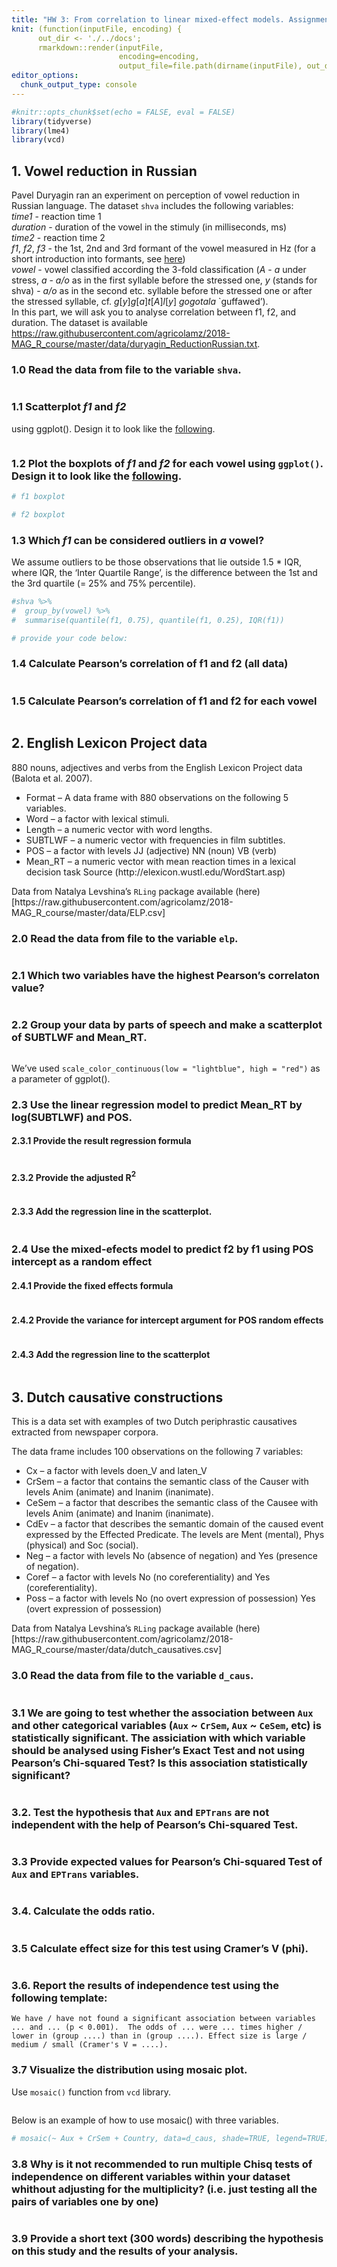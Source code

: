 ```yaml
---
title: "HW 3: From correlation to linear mixed-effect models. Assignment sheet"
knit: (function(inputFile, encoding) { 
      out_dir <- './../docs';
      rmarkdown::render(inputFile,
                        encoding=encoding, 
                        output_file=file.path(dirname(inputFile), out_dir, 'HW3.html')) })
editor_options: 
  chunk_output_type: console
---
```


```r
#knitr::opts_chunk$set(echo = FALSE, eval = FALSE)
library(tidyverse)
library(lme4)
library(vcd)
```

## 1. Vowel reduction in Russian
Pavel Duryagin ran an experiment on perception of vowel reduction in Russian language. The dataset `shva` includes the following variables:  
_time1_ - reaction time 1  
_duration_ - duration of the vowel in the stimuly (in milliseconds, ms)  
_time2_ - reaction time 2  
_f1_, _f2_, _f3_ - the 1st, 2nd and 3rd formant of the vowel measured in Hz (for a short introduction into formants, see [here](https://home.cc.umanitoba.ca/~krussll/phonetics/acoustic/formants.html))  
_vowel_ - vowel classified according the 3-fold classification (_A_ - _a_ under stress, _a_ - _a/o_ as in the first syllable before the stressed one, _y_ (stands for shva) - _a/o_ as in the second etc. syllable before the stressed one or after the stressed syllable, cf. _g_[_y_]_g_[_a_]_t_[_A_]_l_[_y_] _gogotala_ `guffawed').  
In this part, we will ask you to analyse correlation between f1, f2, and duration.
The dataset is available [https://raw.githubusercontent.com/agricolamz/2018-MAG_R_course/master/data/duryagin_ReductionRussian.txt](here).

### 1.0 Read the data from file to the variable `shva`.
```r

```

### 1.1 Scatterplot _f1_ and _f2_ 
using ggplot(). Design it to look like the <a href="https://raw.githubusercontent.com/agricolamz/2018-MAG_R_course/master/img/duryagin1.png">following</a>.
```r

```

### 1.2 Plot the boxplots of _f1_ and _f2_ for each vowel using `ggplot()`. Design it to look like the <a href="https://raw.githubusercontent.com/agricolamz/2018-MAG_R_course/master/img/duryagin2.png">following</a>.
```r
# f1 boxplot

# f2 boxplot
```

### 1.3 Which _f1_ can be considered outliers in _a_ vowel?
We assume outliers to be those observations that lie outside 1.5 * IQR, where IQR, the 'Inter Quartile Range', is the difference between the 1st and the 3rd quartile (= 25% and 75% percentile).
```r
#shva %>% 
#  group_by(vowel) %>% 
#  summarise(quantile(f1, 0.75), quantile(f1, 0.25), IQR(f1))

# provide your code below:


```

### 1.4 Calculate Pearson's correlation of f1 and f2 (all data)
```r

```

### 1.5 Calculate Pearson's correlation of f1 and f2 for each vowel
```r

```


## 2. English Lexicon Project data
880 nouns, adjectives and verbs from the English Lexicon Project data (Balota et al. 2007).

* Format -- A data frame with 880 observations on the following 5 variables.
* Word -- a factor with lexical stimuli.
* Length -- a numeric vector with word lengths.
* SUBTLWF -- a numeric vector with frequencies in film subtitles.
* POS -- a factor with levels JJ (adjective) NN (noun) VB (verb)
* Mean_RT -- a numeric vector with mean reaction times in a lexical decision task
Source (http://elexicon.wustl.edu/WordStart.asp)

Data from Natalya Levshina's `RLing` package available (here)[https://raw.githubusercontent.com/agricolamz/2018-MAG_R_course/master/data/ELP.csv]

### 2.0 Read the data from file to the variable `elp`.
```r

```

### 2.1 Which two variables have the highest Pearson's correlaton value?
```r

```

### 2.2 Group your data by parts of speech and make a scatterplot of SUBTLWF and Mean_RT.
```r

```

We've used `scale_color_continuous(low = "lightblue", high = "red")` as a parameter of ggplot().

### 2.3 Use the linear regression model to predict Mean_RT by log(SUBTLWF) and POS.
#### 2.3.1 Provide the result regression formula
```r

```

#### 2.3.2 Provide the adjusted R$^2$
```r

```

#### 2.3.3 Add the regression line in the scatterplot.
```r

```

### 2.4 Use the mixed-efects model to predict f2 by f1 using POS intercept as a random effect
#### 2.4.1 Provide the fixed effects formula
```r

```

#### 2.4.2 Provide the variance for intercept argument for POS random effects
```r

```

#### 2.4.3 Add the regression line to the scatterplot
```r

```

## 3. Dutch causative constructions

This is a data set with examples of two Dutch periphrastic causatives extracted from newspaper corpora.

The data frame includes 100 observations on the following 7 variables:

* Cx -- a factor with levels doen_V and laten_V
* CrSem -- a factor that contains the semantic class of the Causer with levels Anim (animate) and Inanim (inanimate).
* CeSem -- a factor that describes the semantic class of the Causee with levels Anim (animate) and Inanim (inanimate).
* CdEv -- a factor that describes the semantic domain of the caused event expressed by the Effected Predicate. The levels are Ment (mental), Phys (physical) and Soc (social).
* Neg -- a factor with levels No (absence of negation) and Yes (presence of negation).
* Coref -- a factor with levels No (no coreferentiality) and Yes (coreferentiality).
* Poss -- a factor with levels No (no overt expression of possession) Yes (overt expression of possession)

Data from Natalya Levshina's `RLing` package available (here)[https://raw.githubusercontent.com/agricolamz/2018-MAG_R_course/master/data/dutch_causatives.csv]

### 3.0 Read the data from file to the variable `d_caus`.
```r

```

### 3.1 We are going to test whether the association between `Aux` and other categorical variables (`Aux` ~ `CrSem`, `Aux` ~ `CeSem`, etc) is statistically significant. The assiciation with which variable should be analysed using Fisher's Exact Test and not using Pearson's Chi-squared Test? Is this association statistically significant?
```r

```

### 3.2. Test the hypothesis that `Aux` and `EPTrans` are not independent with the help of Pearson's Chi-squared Test. 
```r

```

### 3.3 Provide expected values for Pearson's Chi-squared Test of `Aux` and `EPTrans` variables.
```r

```

### 3.4. Calculate the odds ratio.
```r


```

### 3.5 Calculate effect size for this test using Cramer's V (phi).
```r

```

### 3.6. Report the results of independence test using the following template:
```
We have / have not found a significant association between variables ... and ... (p < 0.001).  The odds of ... were ... times higher / lower in (group ....) than in (group ....). Effect size is large / medium / small (Cramer's V = ....).
```

### 3.7 Visualize the distribution using mosaic plot.
Use `mosaic()` function from `vcd` library.
```r

```

Below is an example of how to use mosaic() with three variables.
```r
# mosaic(~ Aux + CrSem + Country, data=d_caus, shade=TRUE, legend=TRUE)
```

### 3.8 Why is it not recommended to run multiple Chisq tests of independence on different variables within your dataset whithout adjusting for the multiplicity? (i.e. just testing all the pairs of variables one by one)  
```

```

### 3.9 Provide a short text (300 words) describing the hypothesis on this study and the results of your analysis.
```r

```

